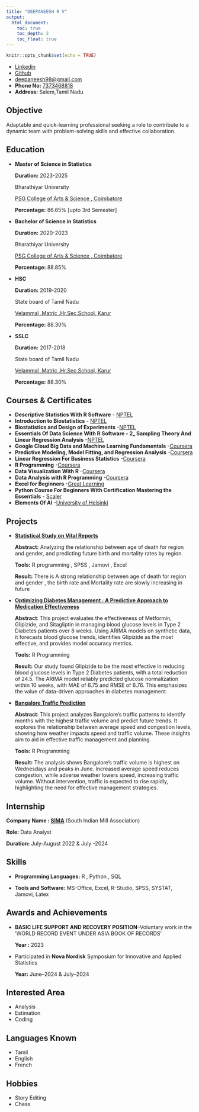 ```yaml
---
title: "DEEPANEESH R V"
output:
  html_document:
    toc: true
    toc_depth: 2
    toc_float: true
---
```


```r
knitr::opts_chunk$set(echo = TRUE)
```

-   [Linkedin](https://www.linkedin.com/in/deepaneesh-rv-9aa0b5247)
-   [Github](https://github.com/Deepaneesh)
-   [deepaneesh98\@gmail.com](mailto:deepaneesh98@gmail.com)
-   **Phone No:** [7373468818](tel:7373468818)
-   **Address:** Salem,Tamil Nadu

## Objective

Adaptable and quick-learning professional seeking a role to contribute to a dynamic team with problem-solving skills and effective collaboration.

## Education

-   **Master of Science in Statistics**

    **Duration:** 2023-2025

    Bharathiyar University

    [PSG College of Arts & Science , Coimbatore](https://www.psgcas.ac.in/)

    **Percentage:** 86.65% [upto 3rd Semester]

-   **Bachelor of Science in Statistics**

    **Duration:** 2020-2023

    Bharathiyar University

    [PSG College of Arts & Science , Coimbatore](https://www.psgcas.ac.in/)

    **Percentage:** 88.85%

-   **HSC**

    **Duration:** 2019-2020

    State board of Tamil Nadu

    [Velammal .Matric .Hr.Sec.School, Karur](http://www.velammalschoolskarur.edu.in/)

    **Percentage:** 88.30%

-   **SSLC**

    **Duration:** 2017-2018

    State board of Tamil Nadu

    [Velammal .Matric .Hr.Sec.School, Karur](http://www.velammalschoolskarur.edu.in/)

    **Percentage:** 88.30%

## Courses & Certificates

-   **Descriptive Statistics With R Software** - [NPTEL](https://drive.google.com/file/d/1iBZQbzuFFju2cGwKzDdqwf3rWIM3SLfv/view)
-   **Introduction to Biostatistics** - [NPTEL](https://drive.google.com/file/d/1z-gr14be_SKwmc6pE8UwzGLGL4scE0ry/view?usp=drive_link)
-   **Biostatistics and Design of Experiments** -[NPTEL](https://drive.google.com/file/d/139wtpd2STRq0rpgxqsOj-gO5Rsj6UOhD/view?usp=sharing)
-   **Essentials Of Data Science With R Software - 2\_ Sampling Theory And Linear Regression Analysis** -[NPTEL](https://drive.google.com/file/d/1x93cZzqcByN9a1D419v3Sao0Q3B6AajU/view?usp=sharing)
-   **Google Cloud Big Data and Machine Learning Fundamentals** -[Coursera](https://coursera.org/verify/XUESAPJL8JLS)
-   **Predictive Modeling, Model Fitting, and Regression Analysis** -[Coursera](https://coursera.org/verify/7F37KUMZF5BT)
-   **Linear Regression For Business Statistics** -[Coursera](https://coursera.org/share/5ecc634caca4d88d30ada2afd783e729)
-   **R Programming** -[Coursera](https://coursera.org/share/062f9f8ea22e7dbc4ce4438997054438)
-   **Data Visualization With R** -[Coursera](https://coursera.org/verify/U42ULNN2YML7)
-   **Data Analysis with R Programming** -[Coursera](https://coursera.org/verify/R76VY1D2YRYX)
-   **Excel for Beginners** -[Great Learning](verify.mygreatlearning.com/TGLEKLZF)
-   **Python Course For Beginners With Certification Mastering the Essentials** - [Scaler](https://moonshot.scaler.com/s/li/zVwVgjy7J_)
-   **Elements Of AI** -[University of Helsinki](https://certificates.mooc.fi/validate/s6y8icoeil9)

## Projects

-   [**Statistical Study on Vital Reports**](https://github.com/Deepaneesh/Statistical-Study-on-Vital-Reports/blob/main/STATISTICAL%20STUDY%20ON%20VITAL%20REPORTS.pdf)

    **Abstract:** Analyzing the relationship between age of death for region and gender, and predicting future birth and mortality rates by region.

    **Tools:** R programming , SPSS , Jamovi , Excel

    **Result:** There is A strong relationship between age of death for region and gender , the birth rate and Mortality rate are slowly increasing in future

-   [**Optimizing Diabetes Management : A Predictive Approach to Medication Effectiveness**](https://github.com/Deepaneesh/Optimizing-Diabetes-Management-)

    **Abstract**: This project evaluates the effectiveness of Metformin, Glipizide, and Sitagliptin in managing blood glucose levels in Type 2 Diabetes patients over 8 weeks. Using ARIMA models on synthetic data, it forecasts blood glucose trends, identifies Glipizide as the most effective, and provides model accuracy metrics.

    **Tools:** R Programming

    **Result:** Our study found Glipizide to be the most effective in reducing blood glucose levels in Type 2 Diabetes patients, with a total reduction of 24.5. The ARIMA model reliably predicted glucose normalization within 10 weeks, with MAE of 6.75 and RMSE of 6.76. This emphasizes the value of data-driven approaches in diabetes management.

-   [**Bangalore Traffic Prediction**](https://deepaneesh.github.io/Bangalore-Traffic-Analysis/)

    **Abstract**: This project analyzes Bangalore's traffic patterns to identify months with the highest traffic volume and predict future trends. It explores the relationship between average speed and congestion levels, showing how weather impacts speed and traffic volume. These insights aim to aid in effective traffic management and planning.

    **Tools:** R Programming

    **Result:** The analysis shows Bangalore's traffic volume is highest on Wednesdays and peaks in June. Increased average speed reduces congestion, while adverse weather lowers speed, increasing traffic volume. Without intervention, traffic is expected to rise rapidly, highlighting the need for effective management strategies.

## Internship

**Company Name : [SIMA](https://www.simamills.in/)** (South Indian Mill Association)

**Role:** Data Analyst

**Duration:** July-August 2022 & July -2024

## Skills

-   **Programming Languages:** R , Python , SQL

-   **Tools and Software:** MS-Office, Excel, R-Studio, SPSS, SYSTAT, Jamovi, Latex

## Awards and Achievements

-   **BASIC LIFE SUPPORT AND RECOVERY POSITION**--Voluntary work in the ’WORLD RECORD EVENT UNDER ASIA BOOK OF RECORDS’

    **Year :** 2023

-   Participated in **Nova Nordisk** Symposium for Innovative and Applied Statistics

    **Year:** June–2024 & July–2024

## Interested Area

-   Analysis
-   Estimation
-   Coding

## Languages Known

-   Tamil
-   English
-   French

## Hobbies

-   Story Editing
-   Chess
